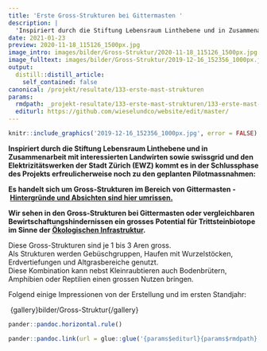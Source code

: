 ```yaml
---
title: 'Erste Gross-Strukturen bei Gittermasten '
description: |
  'Inspiriert durch die Stiftung Lebensraum Linthebene und in Zusammenarbeit mit interessierten Landwirten sowie swissgrid und den Elektrizitätswerken der Stadt Zürich (EWZ) kommt es in der Schlussphase des Projekts erfreulicherweise noch zu den geplanten Pilotmassnahmen: Es handelt sich um Gross-Strukturen im Bereich von Gittermasten - Hintergründe und Absichten sind hier umrissen. Wir sehen in den Gross-Strukturen bei Gittermasten oder vergleichbaren Bewirtschaftungshindernissen ein grosses Potential für Trittsteinbiotope im Sinne der Ökologischen Infrastruktur.  Folgend einige Impressionen: '
date: 2021-01-23
preview: 2020-11-18_115126_1500px.jpg
image_intro: images/bilder/Gross-Struktur/2020-11-18_115126_1500px.jpg
image_fulltext: images/bilder/Gross-Struktur/2019-12-16_152356_1000px.jpg
output:
  distill::distill_article:
    self_contained: false
canonical: /projekt/resultate/133-erste-mast-strukturen
params:
  rmdpath: _projekt-resultate/133-erste-mast-strukturen/133-erste-mast-strukturen.Rmd
  editurl: https://github.com/wieselundco/website/edit/master/
---
```



```r
knitr::include_graphics('2019-12-16_152356_1000px.jpg', error = FALSE) #images/bilder/Gross-Struktur/2019-12-16_152356_1000px.jpg
```

**Inspiriert durch die Stiftung Lebensraum Linthebene und in
Zusammenarbeit mit interessierten Landwirten sowie swissgrid und den
Elektrizitätswerken der Stadt Zürich (EWZ) kommt es in der Schlussphase
des Projekts erfreulicherweise noch zu den geplanten Pilotmassnahmen:**

**Es handelt sich um Gross-Strukturen im Bereich von
Gittermasten - [Hintergründe und Absichten sind hier
umrissen.](projekt/massnahmen/132-gross-struktur)**

**Wir sehen in den Gross-Strukturen bei Gittermasten oder vergleichbaren
Bewirtschaftungshindernissen ein grosses Potential für Trittsteinbiotope
im Sinne der [Ökologischen
Infrastruktur](https://www.oekologische-infrastruktur.ch/). **

Diese Gross-Strukturen sind je 1 bis 3 Aren gross.   
Als Strukturen werden Gebüschgruppen, Haufen mit Wurzelstöcken,
Erdvertiefungen und Altgrasbereiche genutzt.  
Diese Kombination kann nebst Kleinraubtieren auch Bodenbrütern,
Amphibien oder Reptilien einen grossen Nutzen bringen.  

Folgend einige Impressionen von der Erstellung und im ersten Standjahr: 

 {gallery}bilder/Gross-Struktur{/gallery}

```r
pander::pandoc.horizontal.rule()

pander::pandoc.link(url = glue::glue('{params$editurl}{params$rmdpath}'),text = 'Artikel bearbeiten')
```

<!--http://wieselundco.ch/projekt/resultate/133-erste-mast-strukturen-->
